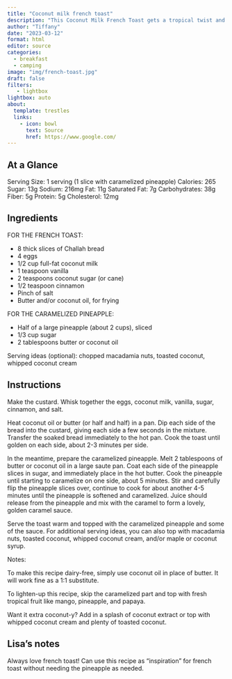```yaml
---
title: "Coconut milk french toast"
description: "This Coconut Milk French Toast gets a tropical twist and is topped with sweet caramelized pineapple. This recipe can easily be made gluten- and/or dairy-free."
author: "Tiffany"
date: "2023-03-12"
format: html
editor: source
categories:
  - breakfast
  - camping
image: "img/french-toast.jpg"
draft: false
filters:
   - lightbox
lightbox: auto
about:
  template: trestles
  links:
    - icon: bowl
      text: Source
      href: https://www.google.com/
---
```


## At a Glance

Serving Size: 1 serving (1 slice with caramelized pineapple) Calories: 265 Sugar: 13g Sodium: 216mg Fat: 11g Saturated Fat: 7g Carbohydrates: 38g Fiber: 5g Protein: 5g Cholesterol: 12mg

## Ingredients

FOR THE FRENCH TOAST:

- 8 thick slices of Challah bread
- 4 eggs
- 1/2 cup full-fat coconut milk
- 1 teaspoon vanilla
- 2 teaspoons coconut sugar (or cane)
- 1/2 teaspoon cinnamon
- Pinch of salt
- Butter and/or coconut oil, for frying

FOR THE CARAMELIZED PINEAPPLE:

- Half of a large pineapple (about 2 cups), sliced
- 1/3 cup sugar
- 2 tablespoons butter or coconut oil

Serving ideas (optional): chopped macadamia nuts, toasted coconut, whipped coconut cream

## Instructions

Make the custard. Whisk together the eggs, coconut milk, vanilla, sugar, cinnamon, and salt.

Heat coconut oil or butter (or half and half) in a pan. Dip each side of the bread into the custard, giving each side a few seconds in the mixture. Transfer the soaked bread immediately to the hot pan. Cook the toast until golden on each side, about 2-3 minutes per side.

In the meantime, prepare the caramelized pineapple. Melt 2 tablespoons of butter or coconut oil in a large saute pan. Coat each side of the pineapple slices in sugar, and immediately place in the hot butter. Cook the pineapple until starting to caramelize on one side, about 5 minutes. Stir and carefully flip the pineapple slices over, continue to cook for about another 4-5 minutes until the pineapple is softened and caramelized. Juice should release from the pineapple and mix with the caramel to form a lovely, golden caramel sauce.

Serve the toast warm and topped with the caramelized pineapple and some of the sauce. For additional serving ideas, you can also top with macadamia nuts, toasted coconut, whipped coconut cream, and/or maple or coconut syrup.

Notes: 

To make this recipe dairy-free, simply use coconut oil in place of butter. It will work fine as a 1:1 substitute.

To lighten-up this recipe, skip the caramelized part and top with fresh tropical fruit like mango, pineapple, and papaya.

Want it extra coconut-y? Add in a splash of coconut extract or top with whipped coconut cream and plenty of toasted coconut.

## Lisa's notes

Always love french toast! Can use this recipe as "inspiration" for french toast without needing the pineapple as needed. 
